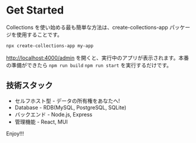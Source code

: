 # Get Started

Collections を使い始める最も簡単な方法は、create-collections-app パッケージを使用することです。

```sh
npx create-collections-app my-app
```

[http://localhost:4000/admin](http://localhost:4000/admin) を開くと、実行中のアプリが表示されます。本番の準備ができたら `npm run build` `npm run start` を実行するだけです。

## 技術スタック

- セルフホスト型 - データの所有権をあなたへ!
- Database - RDB(MySQL, PostgreSQL, SQLite)
- バックエンド - Node.js, Express
- 管理機能 - React, MUI

Enjoy!!!
